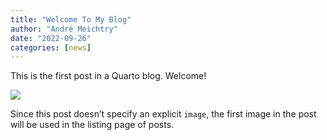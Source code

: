 ```yaml
---
title: "Welcome To My Blog"
author: "André Meichtry"
date: "2022-09-26"
categories: [news]
---
```


This is the first post in a Quarto blog. Welcome!

![](thumbnail.jpg)

Since this post doesn't specify an explicit `image`, the first image in the post will be used in the listing page of posts.

